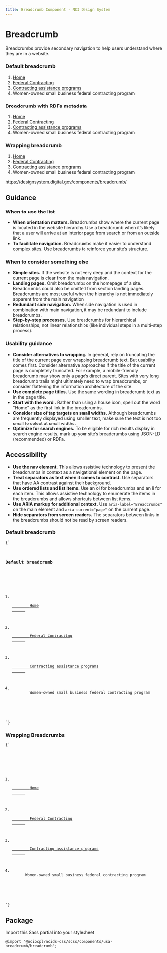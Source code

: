 ```yaml
---
title: Breadcrumb Component - NCI Design System
---
```



# Breadcrumb

Breadcrumbs provide secondary navigation to help users understand where they are in a website.

<h3 className="site-preview-heading">Default breadcrumb</h3>
<nav className="usa-breadcrumb" aria-label="Default Breadcrumbs Demo">
	<ol className="usa-breadcrumb__list">
		<li className="usa-breadcrumb__list-item">
			<a href="example/path" className="usa-breadcrumb__link">
				<span>Home</span>
			</a>
		</li>
		<li className="usa-breadcrumb__list-item">
			<a href="example/path" className="usa-breadcrumb__link">
				<span>Federal Contracting</span>
			</a>
		</li>
		<li className="usa-breadcrumb__list-item">
			<a href="example/path" className="usa-breadcrumb__link">
				<span>Contracting assistance programs</span>
			</a>
		</li>
		<li className="usa-breadcrumb__list-item usa-current" aria-current="page">
			<span>Women-owned small business federal contracting program</span>
		</li>
	</ol>
</nav>

<h3 className="site-preview-heading">Breadcrumb with RDFa metadata</h3>
<nav className="usa-breadcrumb" aria-label="Breadcrumbs with RDFa Demo">
	<ol
		vocab="http://schema.org/"
		typeof="BreadcrumbList"
		className="usa-breadcrumb__list">
		<li
			property="itemListElement"
			typeof="ListItem"
			className="usa-breadcrumb__list-item">
			<a
				property="item"
				typeof="WebPage"
				href="example/path"
				className="usa-breadcrumb__link">
				<span property="name">Home</span>
			</a>
			<meta property="position" content="1" />
		</li>
		<li
			property="itemListElement"
			typeof="ListItem"
			className="usa-breadcrumb__list-item">
			<a
				property="item"
				typeof="WebPage"
				href="example/path"
				className="usa-breadcrumb__link">
				<span property="name">Federal Contracting</span>
			</a>
			<meta property="position" content="2" />
		</li>
		<li
			property="itemListElement"
			typeof="ListItem"
			className="usa-breadcrumb__list-item">
			<a
				property="item"
				typeof="WebPage"
				href="example/path"
				className="usa-breadcrumb__link">
				<span property="name">Contracting assistance programs</span>
			</a>
			<meta property="position" content="3" />
		</li>
		<li
			property="itemListElement"
			typeof="ListItem"
			className="usa-breadcrumb__list-item usa-current"
			aria-current="page">
			<span property="name">
				Women-owned small business federal contracting program
			</span>
			<meta property="position" content="4" />
		</li>
	</ol>
</nav>

<h3 className="site-preview-heading">Wrapping breadcrumb</h3>

<nav
	className="usa-breadcrumb usa-breadcrumb--wrap"
	aria-label="Wrapping Breadcrumbs Demo">
	<ol className="usa-breadcrumb__list">
		<li className="usa-breadcrumb__list-item">
			<a href="example/path" className="usa-breadcrumb__link">
				<span>Home</span>
			</a>
		</li>
		<li className="usa-breadcrumb__list-item">
			<a href="example/path" className="usa-breadcrumb__link">
				<span>Federal Contracting</span>
			</a>
		</li>
		<li className="usa-breadcrumb__list-item">
			<a href="example/path" className="usa-breadcrumb__link">
				<span>Contracting assistance programs</span>
			</a>
		</li>
		<li className="usa-breadcrumb__list-item usa-current" aria-current="page">
			<span>Women-owned small business federal contracting program</span>
		</li>
	</ol>
</nav>

https://designsystem.digital.gov/components/breadcrumb/

## Guidance

### When to use the list

- **When orientation matters.** Breadcrumbs show where the current page is located in the website hierarchy. Use a breadcrumb when it’s likely that a user will arrive at an interior page from search or from an outside link.
- **To facilitate navigation.** Breadcrumbs make it easier to understand complex sites. Use breadcrumbs to reinforce your site’s structure.

### When to consider something else

- **Simple sites.** If the website is not very deep and the context for the current page is clear from the main navigation.
- **Landing pages.** Omit breadcrumbs on the homepage of a site. Breadcrumbs could also be omitted from section landing pages. Breadcrumbs are most useful when the hierarchy is not immediately apparent from the main navigation.
- **Redundant side navigation.** When side navigation is used in combination with main navigation, it may be redundant to include breadcrumbs.
- **Step-by-step processes.** Use breadcrumbs for hierarchical relationships, not linear relationships (like individual steps in a multi-step process).

### Usability guidance

- **Consider alternatives to wrapping.** In general, rely on truncating the title of the current page over wrapping breadcrumb text. But usability comes first. Consider alternative approaches if the title of the current page is completely truncated. For example, a mobile-friendly breadcrumb may show only a page’s direct parent. Sites with very long breadcrumb trails might ultimately need to wrap breadcrumbs, or consider flattening the information architecture of the site.
- **Use complete page titles.** Use the same wording in breadcrumb text as in the page title.
- **Start with the word .** Rather than using a house icon, spell out the word &quot;Home&quot; as the first link in the breadcrumbs.
- **Consider size of tap targets on small widths.** Although breadcrumbs are frequently displayed using smaller text, make sure the text is not too small to select at small widths.
- **Optimize for search engines.** To be eligible for rich results display in search engine results, mark up your site’s breadcrumbs using JSON-LD (recommended) or RDFa.

## Accessibility

- **Use the nav element.** This allows assistive technology to present the breadcrumbs in context as a navigational element on the page.
- **Treat separators as text when it comes to contrast.** Use separators that have AA contrast against their background.
- **Use ordered lists and list items.** Use an ol for breadcrumbs and an li for each item. This allows assistive technology to enumerate the items in the breadcrumbs and allows shortcuts between list items.
- **Use ARIA markup for additional context.** Use `aria-label="Breadcrumbs"` on the main element and `aria-current="page"` on the current page.
- **Hide separators from screen readers.** The separators between links in the breadcrumbs should not be read by screen readers.

### Default breadcrumb

<Tabs label="code">

<TabItem displayText="HTML" id="html">

<Code className="html">{`
<h3 class="site-preview-heading">Default breadcrumb</h3>
<nav class="usa-breadcrumb" aria-label="Default Breadcrumbs Example">
  <ol class="usa-breadcrumb__list">
    <li class="usa-breadcrumb__list-item">
      <a href="example/path" class="usa-breadcrumb__link">
        <span>Home</span>
      </a>
    </li>
    <li class="usa-breadcrumb__list-item">
      <a href="example/path" class="usa-breadcrumb__link">
        <span>Federal Contracting</span>
      </a>
    </li>
    <li class="usa-breadcrumb__list-item">
      <a href="example/path" class="usa-breadcrumb__link">
        <span>Contracting assistance programs</span>
      </a>
    </li>
    <li class="usa-breadcrumb__list-item usa-current" aria-current="page">
        <span>Women-owned small business federal contracting program</span>
    </li>
  </ol>
</nav>
`}</Code>

</TabItem>

</Tabs>

### Wrapping Breadcrumbs

<Tabs label="code">

<TabItem displayText="HTML" id="html">

<Code className="html">{`
<nav class="usa-breadcrumb usa-breadcrumb--wrap" aria-label="Wrapping Breadcrumbs Example">
  <ol class="usa-breadcrumb__list">
    <li class="usa-breadcrumb__list-item">
      <a href="example/path" class="usa-breadcrumb__link">
        <span>Home</span>
      </a>
    </li>
    <li class="usa-breadcrumb__list-item">
      <a href="example/path" class="usa-breadcrumb__link">
        <span>Federal Contracting</span>
      </a>
    </li>
    <li class="usa-breadcrumb__list-item">
      <a href="example/path" class="usa-breadcrumb__link">
        <span>Contracting assistance programs</span>
      </a>
    </li>
    <li class="usa-breadcrumb__list-item usa-current" aria-current="page">
      <span>Women-owned small business federal contracting program</span>
    </li>
  </ol>
</nav>
`}</Code>

</TabItem>
</Tabs>

## Package

Import this Sass partial into your stylesheet

    @import "@nciocpl/ncids-css/scss/components/usa-breadcrumb/breadcrumb";
